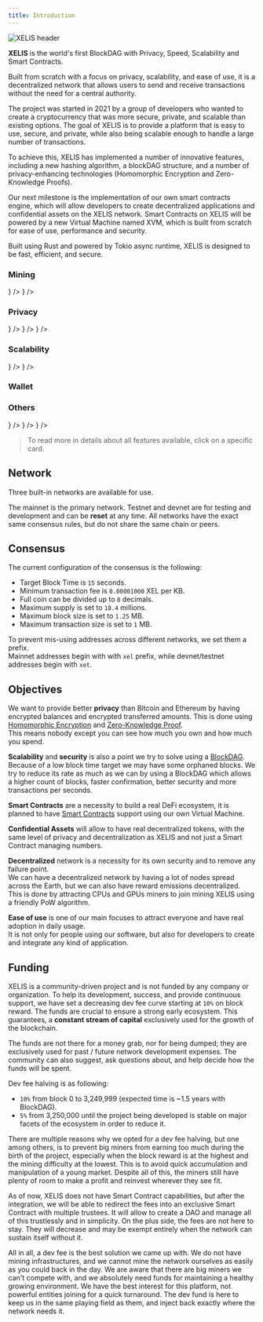 ```yaml
---
title: Introduction
---
```



![XELIS header](/header.webp)

**XELIS** is the world's first BlockDAG with Privacy, Speed, Scalability and Smart Contracts.

Built from scratch with a focus on privacy, scalability, and ease of use,
it is a decentralized network that allows users to send and receive transactions without the need for a central authority.

The project was started in 2021 by a group of developers who wanted to create a cryptocurrency that was more secure, private, and scalable than existing options.
The goal of XELIS is to provide a platform that is easy to use, secure, and private, while also being scalable enough to handle a large number of transactions.

To achieve this, XELIS has implemented a number of innovative features, including a new hashing algorithm, a blockDAG structure, and a number of privacy-enhancing technologies (Homomorphic Encryption and Zero-Knowledge Proofs).

Our next milestone is the implementation of our own smart contracts engine, which will allow developers to create decentralized applications and confidential assets on the XELIS network.
Smart Contracts on XELIS will be powered by a new Virtual Machine named XVM, which is built from scratch for ease of use, performance and security.

Built using Rust and powered by Tokio async runtime, XELIS is designed to be fast, efficient, and secure.

### Mining

<Cards>
  <Card 
    title="Difficulty Adjustment" 
    subtitle="Using Kalman Filter to quickly converge network hashrate and filter misleading fluctuations." 
    href="/features/mining/difficulty-adjustment"
    icon={<Icons.Graph />}
  />
  <Card 
    title="XELIS Hash" 
    subtitle="A new CPU/GPU friendly algorithm" 
    href="/features/mining/xelis-hash"
    icon={<Icons.Mining />}
  />
</Cards>

### Privacy

<Cards>
  <Card 
    title="Homomorphic Encryption" 
    subtitle="Enabled using ElGamal to provide privacy on transferred amounts and balances." 
    href="/features/privacy/homomorphic-encryption"
    icon={<Icons.Encryption />}
  />
  <Card 
    title="Zero-Knowledge Proof" 
    subtitle="Prove that transferred encrypted amount are valid without revealing it." 
    href="/features/privacy/zero-knowledge-proof"
    icon={<Icons.ReceiptCheck />}
  />
  <Card 
    title="Confidential Assets" 
    subtitle="Create your own native token fully compatible with all services." 
    href="/features/privacy/confidential-assets"
    icon={<Icons.Incognito />}
  />
</Cards>

### Scalability

<Cards>
  <Card 
    title="BlockDAG" 
    subtitle="Mutliple block at the same height to improve scalability and security of the network." 
    href="/features/scalability/blockdag"
    icon={<Icons.BlockGraph />}
  />
  <Card 
    title="Client Protocol" 
    subtitle="Allows accepting same transaction in multiple blocks without double spending." 
    href="/features/scalability/client-protocol"
    icon={<Icons.Protocol />}
  />
</Cards>

### Wallet

<Cards>
  <Card 
    title="ECDLP" 
    subtitle="" 
    href="/features/wallet/ecdlp" 
  />
  <Card 
    title="Extra Data" 
    subtitle="" 
    href="/features/wallet/extra-data" 
  />
  <Card 
    title="Integrated Address" 
    subtitle="" 
    href="/features/wallet/integrated-address" 
  />
  <Card 
    title="XSWD" 
    subtitle="" 
    href="/features/wallet/xswd" 
  />
  <Card 
    title="Encrypted Storage" 
    subtitle="" 
    href="/features/wallet/encrypted-storage" 
  />
  <Card 
    title="MultiSig" 
    subtitle=""
    href="/features/wallet/multisig"
  />
</Cards>

### Others

<Cards>
  <Card 
    title="P2P Encrypted Network" 
    subtitle="Prevent any network traffic analysis and provide better privacy." 
    href="/features/p2p-encrypted-network"
    icon={<Icons.NodeConnections />}
  />
  <Card 
    title="Smart Contracts" 
    subtitle="Easily code and create decentralized programs." 
    href="/features/smart-contracts"
    icon={<Icons.Code />}
  />
  <Card 
    title="Transaction Fees" 
    subtitle="Strict fees to avoid blockchain abuse." 
    href="/features/transaction-fees"
    icon={<Icons.Coins />}
  />
</Cards>

> To read more in details about all features available, click on a specific card.

## Network

Three built-in networks are available for use.
<Cards>
  <Card 
    title="Mainnet" 
    subtitle="The Mainnet was launched on April 20, 2024, at 3PM UTC." 
    href="https://explorer.xelis.io/" 
  />
  <Card 
    title="Testnet" 
    subtitle="Currently running for public testing and development." 
    href="https://testnet-explorer.xelis.io/"
  />
  <Card 
    title="Devnet" 
    subtitle="This network is used for local development purpose where you want to create your own local chain." 
    href="https://github.com/xelis-project/xelis-blockchain/tree/dev" 
  />
</Cards>

The mainnet is the primary network. Testnet and devnet are for testing and development and can be **reset** at any time. 
All networks have the exact same consensus rules, but do not share the same chain or peers.  

## Consensus

The current configuration of the consensus is the following:
- Target Block Time is `15` seconds.
- Minimum transaction fee is `0.00001000` XEL per KB.
- Full coin can be divided up to `8` decimals.
- Maximum supply is set to `18.4` millions.
- Maximum block size is set to `1.25` MB.
- Maximum transaction size is set to `1` MB.

To prevent mis-using addresses across different networks, we set them a prefix.<br/>
Mainnet addresses begin with with `xel` prefix, while devnet/testnet addresses begin with `xet`.

## Objectives

We want to provide better **privacy** than Bitcoin and Ethereum by having encrypted balances and encrypted transferred amounts.
This is done using [Homomorphic Encryption](/features/privacy/homomorphic-encryption) and [Zero-Knowledge Proof](/features/privacy/zero-knowledge-proof).<br/>
This means nobody except you can see how much you own and how much you spend.

**Scalability** and **security** is also a point we try to solve using a [BlockDAG](/features/scalability/blockdag).<br/>
Because of a low block time target we may have some orphaned blocks.
We try to reduce its rate as much as we can by using a BlockDAG which allows a higher count of blocks, faster confirmation, better security and more transactions per seconds.

**Smart Contracts** are a necessity to build a real DeFi ecosystem, it is planned to have [Smart Contracts](/features/smart-contracts) support using our own Virtual Machine. 

**Confidential Assets** will allow to have real decentralized tokens, with the same level of privacy and decentralization as XELIS and not just a Smart Contract managing numbers.

**Decentralized** network is a necessity for its own security and to remove any failure point.<br/>
We can have a decentralized network by having a lot of nodes spread across the Earth, but we can also have reward emissions decentralized.
This is done by attracting CPUs and GPUs miners to join mining XELIS using a friendly PoW algorithm.

**Ease of use** is one of our main focuses to attract everyone and have real adoption in daily usage.<br/>
It is not only for people using our software, but also for developers to create and integrate any kind of application.

## Funding

XELIS is a community-driven project and is not funded by any company or organization. 
To help its development, success, and provide continuous support, we have set a decreasing dev fee curve starting at `10%` on block reward.
The funds are crucial to ensure a strong early ecosystem. This guarantees, a **constant stream of capital** exclusively used for the growth of the blockchain.

The funds are not there for a money grab, nor for being dumped; they are exclusively used for past / future network development expenses.
The community can also suggest, ask questions about, and help decide how the funds will be spent.  

Dev fee halving is as following:

- `10%` from block 0 to 3,249,999 (expected time is ~1.5 years with BlockDAG).
- `5%` from 3,250,000 until the project being developed is stable on major facets of the ecosystem in order to reduce it.

There are multiple reasons why we opted for a dev fee halving, but one among others, is to prevent big miners from earning 
too much during the birth of the project, especially when the block reward is at the highest and the mining difficulty at the lowest. 
This is to avoid quick accumulation and manipulation of a young market. Despite all of this, the miners still have plenty of room 
to make a profit and reinvest wherever they see fit.

As of now, XELIS does not have Smart Contract capabilities, but after the integration, we will be able to redirect the fees into an exclusive Smart Contract
with multiple trustees. It will allow to create a DAO and manage all of this trustlessly and in simplicity.
On the plus side, the fees are not here to stay. They will decrease and may be exempt entirely when the network can sustain itself without it.

All in all, a dev fee is the best solution we came up with. We do not have mining infrastructures, and we cannot mine the network
ourselves as easily as you could back in the day. We are aware that there are big miners we can't compete with, and we absolutely need
funds for maintaining a healthy growing environment. We have the best interest for this platform, not powerful entities 
joining for a quick turnaround. The dev fund is here to keep us in the same playing field as them, 
and inject back exactly where the network needs it.
